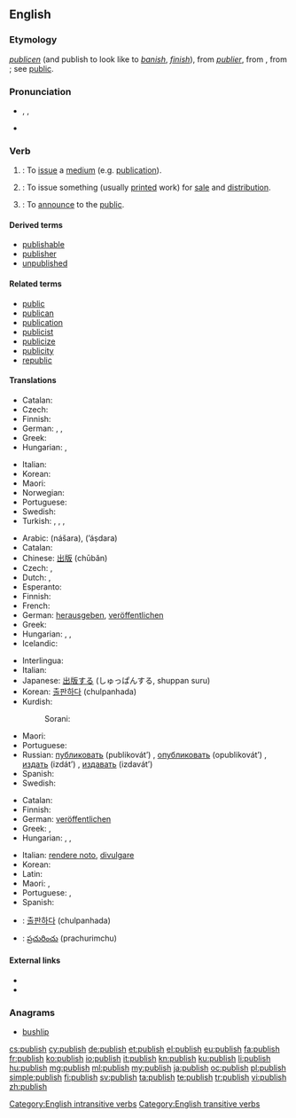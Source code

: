 ==English==
{{wikipedia}}

===Etymology===
{{etyl|enm}} ''[[publicen]]'' (and publish to look like to ''[[banish]]'', ''[[finish]]''), from {{etyl|fro}} ''[[publier]]'', from {{etyl|la}} {{term|publicare||to make public, show or tell to the people, make known, declare, also (and earlier) confiscate for public use}}, from {{term|publicus||pertaining to the people, public}}; see [[public]].

===Pronunciation===
* {{enPR|pŭb'lĭsh}}, {{IPA|/ˈpʌblɪʃ/}}, {{X-SAMPA|/"pVblIS/}}
* {{audio|En-us-publish.ogg|Audio (US)}}

===Verb===
{{en-verb|publish|es}}

# {{intransitive}}: To [[issue]] a [[medium]] (e.g. [[publication]]).
# {{transitive}}: To issue something (usually [[print]]ed work) for [[sale]] and [[distribution]].
# {{transitive}}: To [[announce]] to the [[public]].

====Derived terms====
* [[publishable]]
* [[publisher]]
* [[unpublished]]

====Related terms====
* [[public]]
* [[publican]]
* [[publication]]
* [[publicist]]
* [[publicize]]
* [[publicity]]
* [[republic]]

====Translations====
{{trans-top|to issue a publication}}
* Catalan: {{t+|ca|publicar}}
* Czech: {{t+|cs|vydat}}
* Finnish: {{t+|fi|kustantaa}}
* German: {{t+|de|herausgeben}}, {{t+|de|publizieren}}, {{t+|de|veröffentlichen}}
* Greek: {{t+|el|εκδίδω|tr=ekdído|sc=Grek}}
* Hungarian: {{t+|hu|kiad}}, {{t+|hu|megjelentet}}
{{trans-mid}}
* Italian: {{t+|it|pubblicare}}
* Korean: {{t-|ko|출판하다|tr=chulpan-hada|sc=Kore}}
* Maori: {{t|mi|whakaputa}}
* Norwegian: {{t-|no|å publicere}}
* Portuguese: {{t+|pt|publicar}}
* Swedish: {{t-|sv|att publicera}}
* Turkish: {{t+|tr|basmak}}, {{t+|tr|çıkarmak}}, {{t+|tr|yayımlamak}}, {{t+|tr|yayınlamak}}
{{trans-bottom}}

{{trans-top|to issue something (usually printed work) for sale and distribution}}
* Arabic: {{Arab|[[نشر]]}} (nášara), {{Arab|[[أصدر]]}} (ʼáṣdara)
* Catalan: {{t+|ca|publicar}}
* Chinese: [[出版]] (chūbǎn)
* Czech: {{t+|cs|publikovat}}, {{t+|cs|vydat}}
* Dutch: {{t+|nl|publiceren}}, {{t+|nl|uitgeven}}
* Esperanto: {{t-|eo|publikigi}}
* Finnish: {{t+|fi|kustantaa}}
* French: {{t+|fr|publier}}
* German: [[herausgeben]], [[veröffentlichen]]
* Greek: {{t+|el|εκδίδω|tr=ekdído|sc=Grek}}
* Hungarian: {{t+|hu|kiad}}, {{t+|hu|megjelentet}}, {{t-|hu|publikál}}
* Icelandic: {{t-|is|gefa út}}
{{trans-mid}}
* Interlingua: {{t-|ia|publicar}}
* Italian: {{t+|it|pubblicare}}
* Japanese: [[出版]]する (しゅっぱんする, shuppan suru)
* Korean: [[출판하다]] (chulpanhada)
* Kurdish:
*: Sorani: {{ku-Arab|[[چاپکردن]]}}
* Maori: {{t|mi|publish}}
* Portuguese: {{t+|pt|publicar}}
* Russian: [[публиковать]] (publikovát’) {{impf}}, [[опубликовать]] (opublikovát’) {{pf.}}, [[издать]] (izdát’) {{pf.}}, [[издавать]] (izdavát’) {{pf.}}
* Spanish: {{t-|es|publicar}}
* Swedish: {{t+|sv|offentliggöra}}
{{trans-bottom}}

{{trans-top|to announce to the public}}
* Catalan: {{t+|ca|publicar}}
* Finnish: {{t+|fi|julkaista}}
* German: [[veröffentlichen]]
* Greek: {{t+|el|δημοσιεύω|tr=dimosiévo|sc=Grek}}, {{t+|el|ανακοινώνω|tr=anakoinóno|sc=Grek}}
* Hungarian: {{t+|hu|közöl}}, {{t+|hu|közread}}, {{t+|hu|felfed}}
{{trans-mid}}
* Italian: [[rendere noto]], [[divulgare]]
* Korean: {{t-|ko|공표하다|tr=gongpyo-hada|sc=Kore}}
* Latin: {{t-|la|condico|alt=condīcō}}
* Maori: {{t|mi|pānui}}, {{t|mi|pāho}}
* Portuguese: {{t+|pt|publicar}}, {{t+|pt|anunciar}}
* Spanish: {{t|es|publicar}}
{{trans-bottom}}

{{checktrans-top}}
* {{ttbc|ko}}: [[출판하다]] (chulpanhada)
* {{ttbc|te}}: [[ప్రచురించు]] (prachurimchu)
{{trans-bottom}}

====External links====
* {{R:Webster 1913}}
* {{R:Century 1911}}

===Anagrams===
* [[bushlip]]

[[Category:English intransitive verbs]]
[[Category:English transitive verbs]]

[[cs:publish]]
[[cy:publish]]
[[de:publish]]
[[et:publish]]
[[el:publish]]
[[eu:publish]]
[[fa:publish]]
[[fr:publish]]
[[ko:publish]]
[[io:publish]]
[[it:publish]]
[[kn:publish]]
[[ku:publish]]
[[li:publish]]
[[hu:publish]]
[[mg:publish]]
[[ml:publish]]
[[my:publish]]
[[ja:publish]]
[[oc:publish]]
[[pl:publish]]
[[simple:publish]]
[[fi:publish]]
[[sv:publish]]
[[ta:publish]]
[[te:publish]]
[[tr:publish]]
[[vi:publish]]
[[zh:publish]]